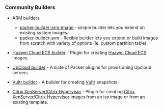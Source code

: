 ### Community Builders

- ARM builders

  - [packer-builder-arm-image](https://github.com/solo-io/packer-builder-arm-image) - simple builder lets you extend on existing system images.
  - [packer-builder-arm](https://github.com/mkaczanowski/packer-builder-arm) - flexible builder lets you extend or build images from scratch with variety of options (ie. custom partition table).

- [Huawei Cloud ECS builder](https://github.com/huaweicloud/packer-builder-huaweicloud-ecs) - Plugin for creating [Huawei Cloud ECS](https://www.huaweicloud.com/intl/en-us/) images.

- [UpCloud builder](https://github.com/UpCloudLtd/packer-plugin-upcloud) - A suite of Packer plugins for provisioning Upcloud servers.

- [Vultr builder](https://github.com/vultr/packer-builder-vultr) - A builder for creating [Vultr](https://www.vultr.com/) snapshots.

- [Citrix XenServer/Citrix Hypervisor](https://github.com/xenserver/packer-builder-xenserver) - Plugin for creating [Citrix XenServer/Citrix Hypervisor](https://xenserver.org/) images from an iso image or from an existing template.
